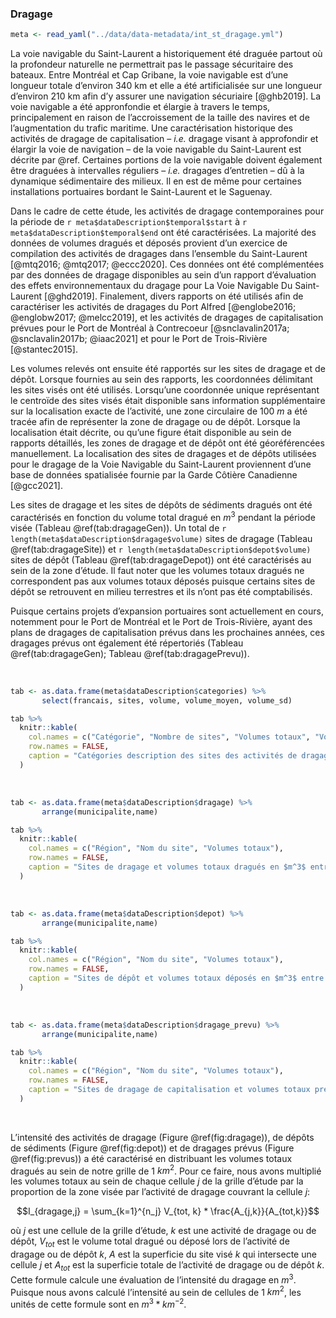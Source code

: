 ### Dragage

<!--
  TODO: Mieux expliquer la nature des travaux pour les ports, fin du premier paragraphe
  TODO: Ajouter le nombre d'activités de dragage par sites
  TODO: Intégrer les références aux métadonnées?
-->


```r
meta <- read_yaml("../data/data-metadata/int_st_dragage.yml")
```

La voie navigable du Saint-Laurent a historiquement été draguée partout où la profondeur naturelle ne permettrait pas le passage sécuritaire des bateaux. Entre Montréal et Cap Gribane, la voie navigable est d'une longueur totale d'environ 340 km et elle a été artificialisée sur une longueur d'environ 210 km afin d'y assurer une navigation sécuriaire [@ghb2019]. La voie navigable a été appronfondie et élargie à travers le temps, principalement en raison de l'accroissement de la taille des navires et de l'augmentation du trafic maritime. Une caractérisation historique des activités de dragage de capitalisation -- *i.e.* dragage visant à approfondir et élargir la voie de navigation -- de la voie navigable du Saint-Laurent est décrite par @ref. Certaines portions de la voie navigable doivent également être draguées à intervalles réguliers -- *i.e.* dragages d'entretien -- dû à la dynamique sédimentaire des milieux. Il en est de même pour certaines installations portuaires bordant le Saint-Laurent et le Saguenay.

Dans le cadre de cette étude, les activités de dragage contemporaines pour la période de `r meta$dataDescription$temporal$start` à `r meta$dataDescription$temporal$end` ont été caractérisées. La majorité des données de volumes dragués et déposés provient d'un exercice de compilation des activités de dragages dans l'ensemble du Saint-Laurent [@mtq2016; @mtq2017; @eccc2020]. Ces données ont été complémentées par des données de dragage disponibles au sein d'un rapport d'évaluation des effets environnementaux du dragage pour La Voie Navigable Du Saint-Laurent [@ghd2019]. Finalement, divers rapports on été utilisés afin de caractériser les activités de dragages du Port Alfred [@englobe2016; @englobw2017; @melcc2019], et les activités de dragages de capitalisation prévues pour le Port de Montréal à Contrecoeur [@snclavalin2017a; @snclavalin2017b; @iaac2021] et pour le Port de Trois-Rivière [@stantec2015].

Les volumes relevés ont ensuite été rapportés sur les sites de dragage et de dépôt. Lorsque fournies au sein des rapports, les coordonnées délimitant les sites visés ont été utilisés. Lorsqu'une coordonnée unique représentant le centroïde des sites visés était disponible sans information supplémentaire sur la localisation exacte de l'activité, une zone circulaire de 100 $m$ a été tracée afin de représenter la zone de dragage ou de dépôt. Lorsque la localisation était décrite, ou qu'une figure était disponible au sein de rapports détaillés, les zones de dragage et de dépôt ont été géoréférencées manuellement. La localisation des sites de dragages et de dépôts utilisées pour le dragage de la Voie Navigable du Saint-Laurent proviennent d'une base de données spatialisée fournie par la Garde Côtière Canadienne [@gcc2021].


Les sites de dragage et les sites de dépôts de sédiments dragués ont été caractérisés en fonction du volume total dragué en $m^3$ pendant la période visée (Tableau \@ref(tab:dragageGen)). Un total de `r length(meta$dataDescription$dragage$volume)` sites de dragage (Tableau \@ref(tab:dragageSite)) et `r length(meta$dataDescription$depot$volume)` sites de dépôt (Tableau \@ref(tab:dragageDepot)) ont été caractérisés au sein de la zone d'étude. Il faut noter que les volumes totaux dragués ne correspondent pas aux volumes totaux déposés puisque certains sites de dépôt se retrouvent en milieu terrestres et ils n'ont pas été comptabilisés.

Puisque certains projets d'expansion portuaires sont actuellement en cours, notemment pour le Port de Montréal et le Port de Trois-Rivière, ayant des plans de dragages de capitalisation prévus dans les prochaines années, ces dragages prévus ont également été répertoriés (Tableau \@ref(tab:dragageGen); Tableau \@ref(tab:dragagePrevu)).

<br/>

```r
tab <- as.data.frame(meta$dataDescription$categories) %>%
       select(francais, sites, volume, volume_moyen, volume_sd)

tab %>%
  knitr::kable(
    col.names = c("Catégorie", "Nombre de sites", "Volumes totaux", "Volumes totaux moyens", "Écart-type"),
    row.names = FALSE,
    caption = "Catégories description des sites des activités de dragage répertoriées. Les volumes sont présentés en $m^3$."
  )
```

<br/>

```r
tab <- as.data.frame(meta$dataDescription$dragage) %>%
       arrange(municipalite,name)

tab %>%
  knitr::kable(
    col.names = c("Région", "Nom du site", "Volumes totaux"),
    row.names = FALSE,
    caption = "Sites de dragage et volumes totaux dragués en $m^3$ entre 2001 et 2020."
  )
```

<br/>

```r
tab <- as.data.frame(meta$dataDescription$depot) %>%
       arrange(municipalite,name)

tab %>%
  knitr::kable(
    col.names = c("Région", "Nom du site", "Volumes totaux"),
    row.names = FALSE,
    caption = "Sites de dépôt et volumes totaux déposés en $m^3$ entre 2001 et 2020."
  )
```

<br/>

```r
tab <- as.data.frame(meta$dataDescription$dragage_prevu) %>%
       arrange(municipalite,name)

tab %>%
  knitr::kable(
    col.names = c("Région", "Nom du site", "Volumes totaux"),
    row.names = FALSE,
    caption = "Sites de dragage de capitalisation et volumes totaux prévus en $m^3$."
  )
```

<br/>

L'intensité des activités de dragage (Figure \@ref(fig:dragage)), de dépôts de sédiments (Figure \@ref(fig:depot)) et de dragages prévus (Figure \@ref(fig:prevus)) a été caractérisé en distribuant les volumes totaux dragués au sein de notre grille de 1 $km^2$. Pour ce faire, nous avons multiplié les volumes totaux au sein de chaque cellule $j$ de la grille d'étude par la proportion de la zone
visée par l'activité de dragage couvrant la cellule $j$:

$$I_{dragage,j} = \sum_{k=1}^{n_j} V_{tot, k} * \frac{A_{j,k}}{A_{tot,k}}$$

où $j$ est une cellule de la grille d'étude, $k$ est une activité de dragage ou de dépôt, $V_{tot}$ est le volume total dragué ou déposé lors de l'activité de dragage ou de dépôt $k$, $A$ est la superficie du site visé $k$ qui intersecte une cellule $j$ et $A_{tot}$ est la superficie totale de l'activité de dragage ou de dépôt $k$. Cette formule calcule une évaluation de l'intensité du dragage en $m^3$. Puisque nous avons calculé l'intensité au sein de cellules de 1 $km^2$, les unités de cette formule sont en $m^3 * km^{-2}$.
